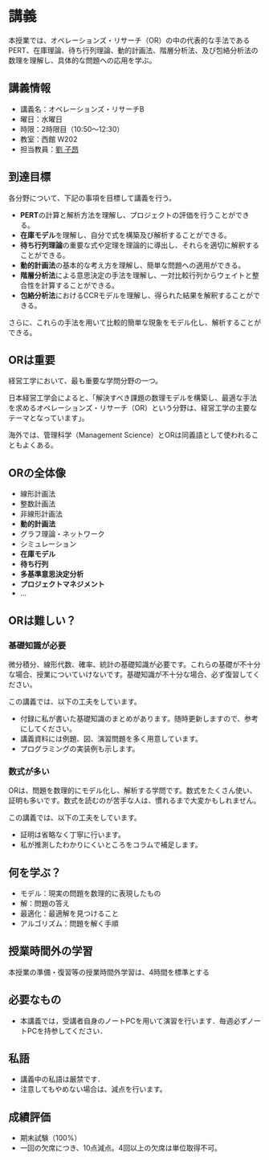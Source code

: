 # 講義 {.unnumbered}

本授業では、オペレーションズ・リサーチ（OR）の中の代表的な手法であるPERT、在庫理論、待ち行列理論、動的計画法、階層分析法、及び包絡分析法の数理を理解し、具体的な問題への応用を学ぶ。

## 講義情報

- 講義名：オペレーションズ・リサーチB
- 曜日：水曜日
- 時限：2時限目（10:50～12:30）
- 教室：西館 W202
- 担当教員：[劉 子昂](https://zi-ang-liu.github.io/)

## 到達目標

各分野について、下記の事項を目標して講義を行う。

- **PERT**の計算と解析方法を理解し、プロジェクトの評価を行うことができる。
- **在庫モデル**を理解し、自分で式を構築及び解析することができる。
- **待ち行列理論**の重要な式や定理を理論的に導出し、それらを適切に解釈することができる。
- **動的計画法**の基本的な考え方を理解し、簡単な問題への適用ができる。
- **階層分析法**による意思決定の手法を理解し、一対比較行列からウェイトと整合性を計算することができる。
- **包絡分析法**におけるCCRモデルを理解し、得られた結果を解釈することができる。

さらに、これらの手法を用いて比較的簡単な現象をモデル化し、解析することができる。

## ORは重要

経営工学において、最も重要な学問分野の一つ。

日本経営工学会によると、「解決すべき課題の数理モデルを構築し、最適な手法を求めるオペレーションズ・リサーチ（OR）という分野は、経営工学の主要なテーマとなっています」。

海外では、管理科学（Management Science）とORは同義語として使われることもよくある。

## ORの全体像

- 線形計画法
- 整数計画法
- 非線形計画法
- **動的計画法**
- グラフ理論・ネットワーク
- シミュレーション
- **在庫モデル**
- **待ち行列**
- **多基準意思決定分析**
- **プロジェクトマネジメント**
- ...

## ORは難しい？

### 基礎知識が必要

微分積分、線形代数、確率、統計の基礎知識が必要です。これらの基礎が不十分な場合、授業についていけないです。基礎知識が不十分な場合、必ず復習してください。

この講義では、以下の工夫をしています。

- 付録に私が書いた基礎知識のまとめがあります。随時更新しますので、参考にしてください。
- 講義資料には例題、図、演習問題を多く用意しています。
- プログラミングの実装例も示します。

### 数式が多い

ORは、問題を数理的にモデル化し、解析する学問です。数式をたくさん使い、証明も多いです。数式を読むのが苦手な人は、慣れるまで大変かもしれません。

この講義では、以下の工夫をしています。

- 証明は省略なく丁寧に行います。
- 私が推測したわかりにくいところをコラムで補足します。

## 何を学ぶ？

<!-- 
 -->

- モデル：現実の問題を数理的に表現したもの
- 解：問題の答え
- 最適化：最適解を見つけること
- アルゴリズム：問題を解く手順

## 授業時間外の学習

本授業の準備・復習等の授業時間外学習は、4時間を標準とする

## 必要なもの

- 本講義では，受講者自身のノートPCを用いて演習を行います．毎週必ずノートPCを持参してください．

## 私語

- 講義中の私語は厳禁です．
- 注意してもやめない場合は、減点を行います。

## 成績評価

- 期末試験（100%）
- 一回の欠席につき、10点減点。4回以上の欠席は単位取得不可。